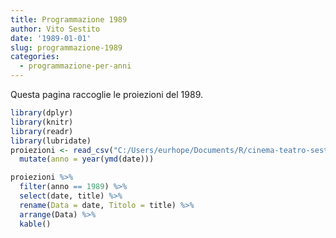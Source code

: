 ```yaml
---
title: Programmazione 1989
author: Vito Sestito
date: '1989-01-01'
slug: programmazione-1989
categories:
  - programmazione-per-anni
---
```



Questa pagina raccoglie le proiezioni del 1989.


```r
library(dplyr)
library(knitr)
library(readr)
library(lubridate)
proiezioni <- read_csv("C:/Users/eurhope/Documents/R/cinema-teatro-sestito/static/data/programmazione_agende.csv") %>% 
  mutate(anno = year(ymd(date)))
```


```r
proiezioni %>% 
  filter(anno == 1989) %>% 
  select(date, title) %>% 
  rename(Data = date, Titolo = title) %>% 
  arrange(Data) %>% 
  kable()
```

